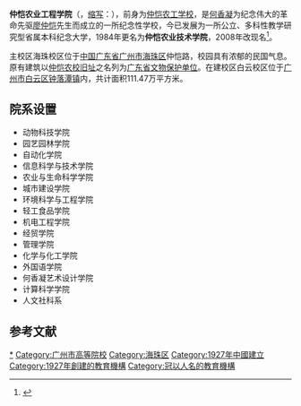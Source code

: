 {{Infobox university
|name        = 仲恺农业工程学院
|english_name = Zhongkai University of Agriculture and Engineering
|SealImage   = [[File:Zhongkai_University_of_Agriculture_and_Engineering_Logo.png|180px]]
|image       = <!-- 圖像 -->
|caption     = <!-- 圖像說明 -->
|founder     = 何香凝
|motto       = <!-- 校訓 -->
|established = 1927年3月26日
|closed      = <!-- 閉校 -->
|re-established = <!-- 復辦 -->
|anniversary = <!-- 校慶日 -->
|type        = 公立
|president   = 程萍
|dean        = <!-- 院長 -->
|secretary   = 宋垚臻
|faculty     = <!-- 教師 -->
|staff       = <!-- 職工 -->
|students    = <!-- 學生 -->
|address     = <!-- 位置 -->
|campus      = <!-- 校園環境 -->
|area        = 共111.47万平方米<br>海珠校区17.78万平方米<br>白云校区60.34万平方米<br>钟村实习农场33.35万平方米
|colors      = <!-- 代表色 -->
|affiliations= <!-- 隸屬於 -->
|zip         = <!-- 郵編 -->
|telephone   = <!-- 電話 -->
|nickname    = 仲恺、仲园
|athlete     = <!-- 校隊 -->
|conference  = <!-- 体育联盟 -->      
|website     = https://www.zhku.edu.cn/
|logo        = <!-- 標識 -->
|footnotes   = <!-- 註腳 -->
}}

'''仲恺农业工程学院'''（{{lang-en|Zhongkai University of Agriculture and Engineering}}，[[缩写|缩写]]：{{lang|en|ZHKU}}），前身为[[仲恺农工学校|仲恺农工学校]]，是[[何香凝|何香凝]]为纪念伟大的革命先驱[[廖仲恺|廖仲恺]]先生而成立的一所纪念性学校，今已发展为一所公立、多科性教学研究型省属本科纪念大学，1984年更名为'''仲恺农业技术学院'''，2008年改现名<ref>{{Cite web|title=学校概况|url=https://www.zhku.edu.cn/xxgk/xxjs.htm|accessdate=2020-02-02|author=|date=|format=|publisher=仲恺农业工程学院|language=|archive-date=2020-10-26|archive-url=https://web.archive.org/web/20201026074521/https://www.zhku.edu.cn/xxgk/xxjs.htm|dead-url=no}}</ref>。

主校区海珠校区位于[[中国|中国]][[广东省|广东省]][[广州市|广州市]][[海珠区|海珠区]]仲恺路，校园具有浓郁的民国气息。原有建筑以[[仲恺农校旧址|仲恺农校旧址]]之名列为[[广东省文物保护单位|广东省文物保护单位]]。在建校区白云校区位于[[广州市|广州市]][[白云区_(广州市)|白云区]][[钟落潭镇|钟落潭镇]]内，共计面积111.47万平方米。

==院系设置==
*动物科技学院
*园艺园林学院
*自动化学院
*信息科学与技术学院
*农业与生命科学学院
*城市建设学院
*环境科学与工程学院
*轻工食品学院
*机电工程学院
*经贸学院
*管理学院
*化学与化工学院
*外国语学院
*何香凝艺术设计学院
*计算科学学院
*人文社科系

== 参考文献 ==
{{Reflist}}

{{广东普通本科院校}}
{{广州高等院校}}
{{Univ-stub}}
[[Category:仲恺农业工程学院|*]]
[[Category:广州市高等院校|Category:广州市高等院校]]
[[Category:海珠区|Category:海珠区]]
[[Category:1927年中國建立|Category:1927年中國建立]]
[[Category:1927年創建的教育機構|Category:1927年創建的教育機構]]
[[Category:冠以人名的教育機構|Category:冠以人名的教育機構]]